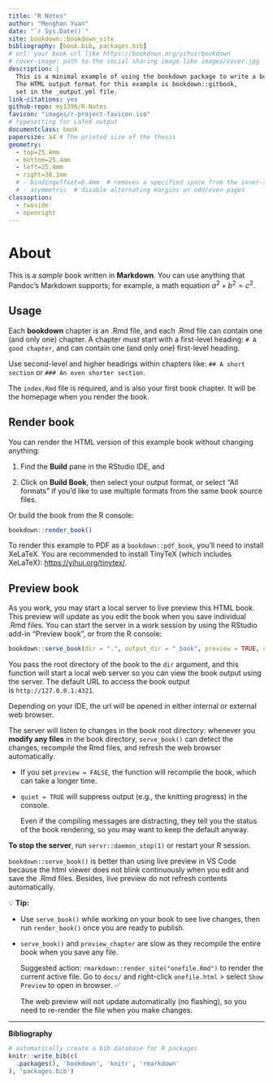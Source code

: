 ```yaml
--- 
title: "R Notes"
author: "Menghan Yuan"
date: "`r Sys.Date()`"
site: bookdown::bookdown_site
bibliography: [book.bib, packages.bib]
# url: your book url like https://bookdown.org/yihui/bookdown
# cover-image: path to the social sharing image like images/cover.jpg
description: |
  This is a minimal example of using the bookdown package to write a book.
  The HTML output format for this example is bookdown::gitbook,
  set in the _output.yml file.
link-citations: yes
github-repo: my1396/R-Notes
favicon: "images/r-project-favicon.ico"
# typesetting for LaTeX output
documentclass: book
papersize: a4 # The printed size of the thesis
geometry:
  - top=25.4mm
  - bottom=25.4mm
  - left=25.4mm
  - right=38.1mm
  # - bindingoffset=6.4mm  # removes a specified space from the inner-side for twoside.
  # - asymmetric  # disable alternating margins on odd/even pages
classoption: 
  - twoside
  - openright
---
```



# About

This is a _sample_ book written in **Markdown**. You can use anything that Pandoc's Markdown supports; for example, a math equation $a^2 + b^2 = c^2$.

## Usage 

Each **bookdown** chapter is an .Rmd file, and each .Rmd file can contain one (and only one) chapter. A chapter *must* start with a first-level heading: `# A good chapter`, and can contain one (and only one) first-level heading.

Use second-level and higher headings within chapters like: `## A short section` or `### An even shorter section`.

The `index.Rmd` file is required, and is also your first book chapter. It will be the homepage when you render the book.

## Render book

You can render the HTML version of this example book without changing anything:

1. Find the **Build** pane in the RStudio IDE, and

1. Click on **Build Book**, then select your output format, or select "All formats" if you'd like to use multiple formats from the same book source files.

Or build the book from the R console:

```r
bookdown::render_book()
```

To render this example to PDF as a `bookdown::pdf_book`, you'll need to install XeLaTeX. You are recommended to install TinyTeX (which includes XeLaTeX): <https://yihui.org/tinytex/>.

## Preview book

As you work, you may start a local server to live preview this HTML book. This preview will update as you edit the book when you save individual .Rmd files. You can start the server in a work session by using the RStudio add-in "Preview book", or from the R console:

```r
bookdown::serve_book(dir = ".", output_dir = "_book", preview = TRUE, quiet = FALSE)
```

You pass the root directory of the book to the `dir` argument, and this function will start a local web server so you can view the book output using the server. The default URL to access the book output is `http://127.0.0.1:4321`.

Depending on your IDE, the url will be opened in either internal or external web browser.

The server will listen to changes in the book root directory: whenever you **modify any files** in the book directory, `serve_book()` can detect the changes, recompile the Rmd files, and refresh the web browser automatically.

- If you set `preview = FALSE`, the function will recompile the book, which can take a longer time.

- `quiet = TRUE` will suppress output (e.g., the knitting progress) in the console.
  
  Even if the compiling messages are distracting, they tell you the status of the book rendering, so you may want to keep the default anyway.


**To stop the server**, run `servr::daemon_stop(1)` or restart your R session.


`bookdown::serve_book()` is better than using live preview in VS Code because the html viewer does not blink continuously when you edit and save the .Rmd files. Besides, live preview do not refresh contents automatically.

💡 **Tip:** 

- Use `serve_book()` while working on your book to see live changes, then run `render_book()` once you are ready to publish.
- `serve_book()` and `preview_chapter` are slow as they recompile the entire book when you save any file. 
  
  Suggested action: `rmarkdown::render_site("onefile.Rmd")` to render the current active file. Go to `docs/` and right-click `onefile.html` > select `Show Preview` to open in browser. ✅

  The web preview will not update automatically (no flashing), so you need to re-render the file when you make changes.

--------------------------------------------------------------------------------

**Bibliography**

```r
# automatically create a bib database for R packages
knitr::write_bib(c(
  .packages(), 'bookdown', 'knitr', 'rmarkdown'
), 'packages.bib')
```

